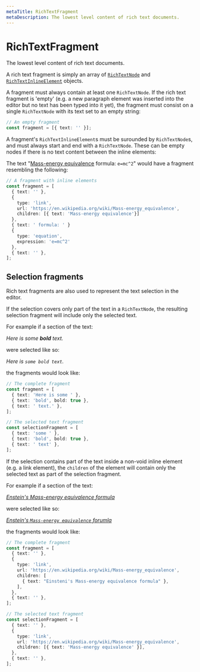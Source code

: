 ```yaml
---
metaTitle: RichTextFragment
metaDescription: The lowest level content of rich text documents.
---
```


# RichTextFragment

<Description>
  The lowest level content of rich text documents.
</Description>

A rich text fragment is simply an array of [`RichTextNode`](rich-text-node) and [`RichTextInlineElement`](rich-text-inline-element) objects.

A fragment must always contain at least one `RichTextNode`. If the rich text fragment is 'empty' (e.g. a new paragraph element was inserted into the editor but no text has been typed into it yet), the fragment must consist on a single `RichTextNode` with its text set to an empty string:

```ts
// An empty fragment
const fragment = [{ text: '' }];
```

A fragment's `RichTextInlineElement`s must be surounded by `RichTextNode`s, and must always start and end with a `RichTextNode`. These can be empty nodes if there is no text content between the inline elements:

The text "[Mass-energy equivalence](https://en.wikipedia.org/wiki/Mass-energy_equivalence) formula: `e=mc^2`" would have a fragment resembling the following:

```ts
// A fragment with inline elements
const fragment = [
  { text: '' },
  {
    type: 'link',
    url: 'https://en.wikipedia.org/wiki/Mass-energy_equivalence',
    children: [{ text: 'Mass-energy equivalence'}]
  },
  { text: ' formula: ' }
  {
    type: 'equation',
    expression: 'e=mc^2'
  },
  { text: '' },
];
```

## Selection fragments

Rich text fragments are also used to represent the text selection in the editor.

If the selection covers only part of the text in a `RichTextNode`, the resulting selection fragment will include only the selected text.

For example if a section of the text:

_Here is some **bold** text._

were selected like so:

_Here is `some bold text`._

the fragments would look like:

```ts
// The complete fragment
const fragment = [
  { text: 'Here is some ' },
  { text: 'bold', bold: true },
  { text: ' text.' },
];

// The selected text fragment
const selectionFragment = [
  { text: 'some ' },
  { text: 'bold', bold: true },
  { text: ' text' },
];
```

If the selection contains part of the text inside a non-void inline element (e.g. a link element), the `children` of the element will contain only the selected text as part of the selection fragment.

For example if a section of the text:

_[Enstein's Mass-energy equivalence formula](https://en.wikipedia.org/wiki/Mass-energy_equivalence)_

were selected like so:

_[Enstein's `Mass-energy equivalence` forumla](https://en.wikipedia.org/wiki/Mass-energy_equivalence)_

the fragments would look like:

```ts
// The complete fragment
const fragment = [
  { text: '' },
  {
    type: 'link',
    url: 'https://en.wikipedia.org/wiki/Mass-energy_equivalence',
    children: [
      { text: "Einsteni's Mass-energy equivalence formula" },
    ],
  },
  { text: '' },
];

// The selected text fragment
const selectionFragment = [
  { text: '' },
  {
    type: 'link',
    url: 'https://en.wikipedia.org/wiki/Mass-energy_equivalence',
    children: [{ text: 'Mass-energy equivalence' }],
  },
  { text: '' },
];
```
